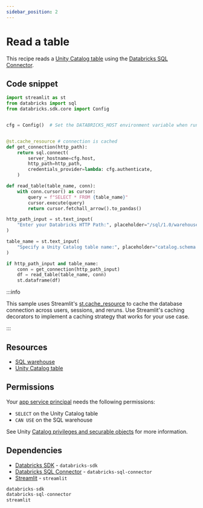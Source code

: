 ```yaml
---
sidebar_position: 2
---
```


# Read a table

This recipe reads a [Unity Catalog table](https://docs.databricks.com/aws/en/tables/) using the [Databricks SQL Connector](https://docs.databricks.com/en/dev-tools/python-sql-connector.html).

## Code snippet

```python title="app.py"
import streamlit as st
from databricks import sql
from databricks.sdk.core import Config


cfg = Config()  # Set the DATABRICKS_HOST environment variable when running locally


@st.cache_resource # connection is cached
def get_connection(http_path):
    return sql.connect(
        server_hostname=cfg.host,
        http_path=http_path,
        credentials_provider=lambda: cfg.authenticate,
    )

def read_table(table_name, conn):
    with conn.cursor() as cursor:
        query = f"SELECT * FROM {table_name}"
        cursor.execute(query)
        return cursor.fetchall_arrow().to_pandas()

http_path_input = st.text_input(
    "Enter your Databricks HTTP Path:", placeholder="/sql/1.0/warehouses/xxxxxx"
)

table_name = st.text_input(
    "Specify a Unity Catalog table name:", placeholder="catalog.schema.table"
)

if http_path_input and table_name:
    conn = get_connection(http_path_input)
    df = read_table(table_name, conn)
    st.dataframe(df)
```

:::info

This sample uses Streamlit's [st.cache_resource](https://docs.streamlit.io/develop/concepts/architecture/caching#stcache_resource) to cache the database connection across users, sessions, and reruns. Use Streamlit's caching decorators to implement a caching strategy that works for your use case.

:::

## Resources

- [SQL warehouse](https://docs.databricks.com/aws/en/compute/sql-warehouse/)
- [Unity Catalog table](https://docs.databricks.com/aws/en/tables/)

## Permissions

Your [app service principal](https://docs.databricks.com/aws/en/dev-tools/databricks-apps/#how-does-databricks-apps-manage-authorization) needs the following permissions:

- `SELECT` on the Unity Catalog table
- `CAN USE` on the SQL warehouse

See Unity [Catalog privileges and securable objects](https://docs.databricks.com/aws/en/data-governance/unity-catalog/manage-privileges/privileges) for more information.

## Dependencies

- [Databricks SDK](https://pypi.org/project/databricks-sdk/) - `databricks-sdk`
- [Databricks SQL Connector](https://pypi.org/project/databricks-sql-connector/) - `databricks-sql-connector`
- [Streamlit](https://pypi.org/project/streamlit/) - `streamlit`

```python title="requirements.txt"
databricks-sdk
databricks-sql-connector
streamlit
```
